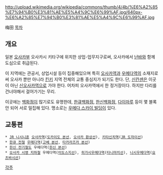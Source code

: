 http://upload.wikimedia.org/wikipedia/commons/thumb/4/4b/%E6%A2%85%E7%94%B0%E3%81%AE%E5%A4%9C%E6%99%AF.jpg/640px-%E6%A2%85%E7%94%B0%E3%81%AE%E5%A4%9C%E6%99%AF.jpg

梅田
[[목차]]
== 개요 ==
일본 [[오사카]]부 오사카시 키타구에 위치한 상업-업무지구로써, 오사카에서 [[난바]]와 함께 도심으로 취급된다.

이 지역에는 관공서, 상업시설 등이 집중해있으며 특히 [[오사카역]]과 [[우메다역]]의 소재지로써 오사카 뿐만 아니라 [[킨키]] 지역 전체의 교통 중심지가 되기도 한다. 단, [[신칸센]]은 이곳이 아닌 [[신오사카역]]으로 가야 한다. 어차피 오사카역에서 한 정거장이다. 하지만 다리를 건너야해서 걸어가기는 무리. 

이곳에는 [[백화점]]이 많기로도 유명한데, [[한큐백화점]], [[한신백화점]], [[다이마루]] 등이 몇 블록 안 되어 서로 밀집해 있다. 명소로는 [[우메다 스카이 빌딩]]이 있다.

== 교통편 ==
 * [[JR 니시니혼]] [[오사카역]]([[도카이도 본선]], [[오사카 환상선]]), [[키타신치역]]([[JR 도자이선]])
 * [[한큐 전철]] [[우메다역]]([[고베 본선]], [[타카라즈카 본선]])
 * [[한신 전기철도]] 우메다역([[한신 본선]])
 * [[오사카 시영 지하철]] 우메다역([[미도스지선]]), [[히가시우메다역]]([[타니마치선]]), [[니시우메다역]]([[요츠바시선]])

[[각주]]
